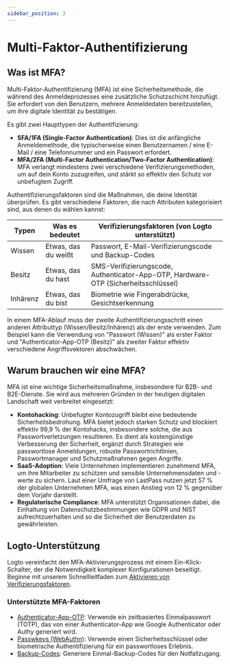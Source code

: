 ```yaml
---
sidebar_position: 3
---
```


# Multi-Faktor-Authentifizierung

## Was ist MFA?

Multi-Faktor-Authentifizierung (MFA) ist eine Sicherheitsmethode, die während des Anmeldeprozesses eine zusätzliche Schutzschicht hinzufügt. Sie erfordert von den Benutzern, mehrere Anmeldedaten bereitzustellen, um ihre digitale Identität zu bestätigen.

Es gibt zwei Haupttypen der Authentifizierung:

- **SFA/1FA (Single-Factor Authentication)**: Dies ist die anfängliche Anmeldemethode, die typischerweise einen Benutzernamen / eine E-Mail / eine Telefonnummer und ein Passwort erfordert.
- **MFA/2FA (Multi-Factor Authentication/Two-Factor Authentication)**: MFA verlangt mindestens zwei verschiedene Verifizierungsmethoden, um auf dein Konto zuzugreifen, und stärkt so effektiv den Schutz vor unbefugtem Zugriff.

Authentifizierungsfaktoren sind die Maßnahmen, die deine Identität überprüfen. Es gibt verschiedene Faktoren, die nach Attributen kategorisiert sind, aus denen du wählen kannst:

| Typen    | Was es bedeutet     | Verifizierungsfaktoren (von Logto unterstützt)                                     |
| -------- | ------------------- | ---------------------------------------------------------------------------------- |
| Wissen   | Etwas, das du weißt | Passwort, E-Mail-Verifizierungscode und Backup-Codes                               |
| Besitz   | Etwas, das du hast  | SMS-Verifizierungscode, Authenticator-App-OTP, Hardware-OTP (Sicherheitsschlüssel) |
| Inhärenz | Etwas, das du bist  | Biometrie wie Fingerabdrücke, Gesichtserkennung                                    |

In einem MFA-Ablauf muss der zweite Authentifizierungsschritt einen anderen Attributtyp (Wissen/Besitz/Inhärenz) als der erste verwenden. Zum Beispiel kann die Verwendung von "Passwort (Wissen)" als erster Faktor und "Authenticator-App-OTP (Besitz)" als zweiter Faktor effektiv verschiedene Angriffsvektoren abschwächen.

## Warum brauchen wir eine MFA?

MFA ist eine wichtige Sicherheitsmaßnahme, insbesondere für B2B- und B2E-Dienste. Sie wird aus mehreren Gründen in der heutigen digitalen Landschaft weit verbreitet eingesetzt:

- **Kontohacking**: Unbefugter Kontozugriff bleibt eine bedeutende Sicherheitsbedrohung. MFA bietet jedoch starken Schutz und blockiert effektiv 99,9 % der Kontohacks, insbesondere solche, die aus Passwortverletzungen resultieren. Es dient als kostengünstige Verbesserung der Sicherheit, ergänzt durch Strategien wie passwortlose Anmeldungen, robuste Passwortrichtlinien, Passwortmanager und Schutzmaßnahmen gegen Angriffe.
- **SaaS-Adoption**: Viele Unternehmen implementieren zunehmend MFA, um ihre Mitarbeiter zu schützen und sensible Unternehmensdaten und -werte zu sichern. Laut einer Umfrage von LastPass nutzen jetzt 57 % der globalen Unternehmen MFA, was einen Anstieg von 12 % gegenüber dem Vorjahr darstellt.
- **Regulatorische Compliance**: MFA unterstützt Organisationen dabei, die Einhaltung von Datenschutzbestimmungen wie GDPR und NIST aufrechtzuerhalten und so die Sicherheit der Benutzerdaten zu gewährleisten.

## Logto-Unterstützung

Logto vereinfacht den MFA-Aktivierungsprozess mit einem Ein-Klick-Schalter, der die Notwendigkeit komplexer Konfigurationen beseitigt. Beginne mit unserem Schnellleitfaden zum [Aktivieren von Verifizierungsfaktoren](/end-user-flows/mfa/configure-mfa).

### Unterstützte MFA-Faktoren

- [Authenticator-App-OTP](/end-user-flows/mfa/authenticator-app-otp): Verwende ein zeitbasiertes Einmalpasswort (TOTP), das von einer Authenticator-App wie Google Authenticator oder Authy generiert wird.
- [Passwkeys (WebAuthn)](/end-user-flows/mfa/webauthn): Verwende einen Sicherheitsschlüssel oder biometrische Authentifizierung für ein passwortloses Erlebnis.
- [Backup-Codes](/end-user-flows/mfa/backup-codes): Generiere Einmal-Backup-Codes für den Notfallzugang.
